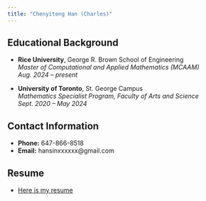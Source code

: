 ```yaml
---
title: "Chenyiteng Han (Charles)"
---
```


## Educational Background

- **Rice University**, George R. Brown School of Engineering  
  *Master of Computational and Applied Mathematics (MCAAM)*  
  *Aug. 2024 – present*

- **University of Toronto**, St. George Campus  
  *Mathematics Specialist Program, Faculty of Arts and Science*  
  *Sept. 2020 – May 2024*

## Contact Information

-   **Phone:** 647-866-8518
-   **Email:** hansinxxxxxx\@gmail.com

## Resume

-   [Here is my resume](CV- Han Chenyiteng.pdf)
